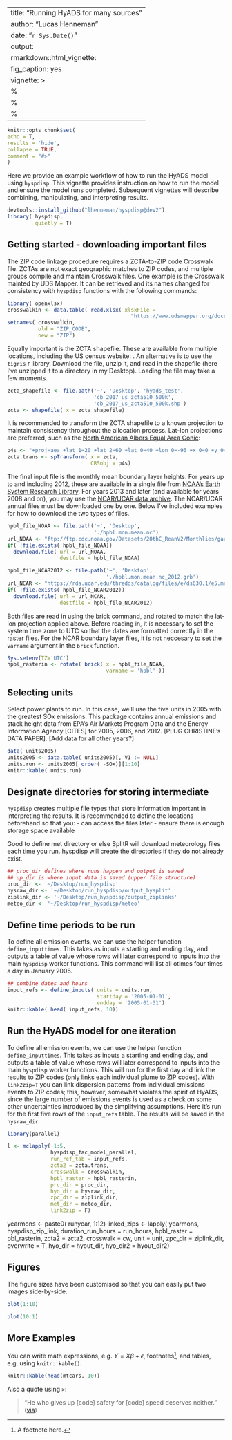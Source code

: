 ---
title: "Running HyADS for many sources"
author: "Lucas Henneman"
date: "`r Sys.Date()`"
output:
  rmarkdown::html_vignette:
    fig_caption: yes
vignette: >
  %\VignetteIndexEntry{Running HyADS for many sources}
  %\VignetteEngine{knitr::rmarkdown}
  %\VignetteEncoding{UTF-8}
  ---
  
  
```r
knitr::opts_chunk$set(
echo = T, 
results = 'hide',
collapse = TRUE,
comment = "#>"
)
```


Here we provide an example workflow of how to run the HyADS model using `hyspdisp`. This vignette provides instruction on how to run the model and ensure the model runs completed. Subsequent vignettes will describe combining, manipulating, and interpreting results.

```r
devtools::install_github("lhenneman/hyspdisp@dev2")
library( hyspdisp,
         quietly = T)
```


## Getting started - downloading important files
The ZIP code linkage procedure requires a ZCTA-to-ZIP code Crosswalk file. ZCTAs are not exact geographic matches to ZIP codes, and multiple groups compile and maintain Crosswalk files. One example is the Crosswalk mainted by UDS Mapper. It can be retrieved and its names changed for consistency with ```hyspdisp``` functions with the following commands:
```r
library( openxlsx)
crosswalkin <- data.table( read.xlsx( xlsxFile = 
                                        "https://www.udsmapper.org/docs/zip_to_zcta_2017.xlsx"))
setnames( crosswalkin, 
          old = "ZIP_CODE", 
          new = "ZIP")
```

Equally important is the ZCTA shapefile. These are available from multiple locations, including the US census website: \url{http://www2.census.gov/geo/tiger/GENZ2017/shp/cb_2017_us_zcta510_500k.zip}. An alternative is to use the `tigris` r library. Download the file, unzip it, and read in the shapefile (here I've unzipped it to a directory in my Desktop). Loading the file may take a few moments.
```r
zcta_shapefile <- file.path('~', 'Desktop', 'hyads_test',
                            'cb_2017_us_zcta510_500k', 
                            'cb_2017_us_zcta510_500k.shp')
zcta <- shapefile( x = zcta_shapefile)
```

It is recommended to transform the ZCTA shapefile to a known projection to maintain consistency throughout the allocation process. Lat-lon projections are preferred, such as the [North American Albers Equal Area Conic](https://epsg.io/102008):
```r
p4s <- "+proj=aea +lat_1=20 +lat_2=60 +lat_0=40 +lon_0=-96 +x_0=0 +y_0=0 +ellps=GRS80 +datum=NAD83 +units=m"
zcta.trans <- spTransform( x = zcta, 
                           CRSobj = p4s)
```

The final input file is the monthly mean boundary layer heights. For years up to and including 2012, these are available in a single file from [NOAA's Earth System Research Library](https://www.esrl.noaa.gov/psd/data/gridded/data.20thC_ReanV2.monolevel.mm.html). For years 2013 and later (and available for years 2008 and on), you may use the [NCAR/UCAR data archive](https://rda.ucar.edu/thredds/catalog/files/e/ds630.1/e5.mnth.mean.an.sfc/catalog.html). The NCAR/UCAR annual files must be downloaded one by one. Below I've included examples for how to download the two types of files.
```r
hpbl_file_NOAA <- file.path('~', 'Desktop', 
                            './hpbl.mon.mean.nc')
url_NOAA <- "ftp://ftp.cdc.noaa.gov/Datasets/20thC_ReanV2/Monthlies/gaussian/monolevel/hpbl.mon.mean.nc"
if( !file.exists( hpbl_file_NOAA))
  download.file( url = url_NOAA,
                 destfile = hpbl_file_NOAA)

hpbl_file_NCAR2012 <- file.path('~', 'Desktop', 
                                './hpbl.mon.mean.nc_2012.grb')
url_NCAR <- "https://rda.ucar.edu/thredds/catalog/files/e/ds630.1/e5.mnth.mean.an.sfc/2012/catalog.html?dataset=files/e/ds630.1/e5.mnth.mean.an.sfc/2012/e5.mnth.mean.an.sfc.128_159_blh.regn320sc.2012010100_2012120100.grb"
if( !file.exists( hpbl_file_NCAR2012))
  download.file( url = url_NCAR,
                 destfile = hpbl_file_NCAR2012)

```

Both files are read in using the brick command, and rotated to match the lat-lon projection applied above. Before reading in, it is necessary to set the system time zone to UTC so that the dates are formatted correctly in the raster files.  For the NCAR boundary layer files, it is not neccesary to set the `varname` argument in the `brick` function.
```r
Sys.setenv(TZ='UTC')
hpbl_rasterin <- rotate( brick( x = hpbl_file_NOAA, 
                                varname = 'hpbl' ))
```

## Selecting units
Select power plants to run. In this case, we'll use the five units in 2005 with the greatest SOx emissions. This package contains annual emissions and stack height data from EPA's Air Markets Program Data and the Energy Information Agency [CITES] for 2005, 2006, and 2012. [PLUG CHRISTINE's DATA PAPER]. [Add data for all other years?]

```r
data( units2005)
units2005 <- data.table( units2005)[, V1 := NULL]
units.run <- units2005[ order( -SOx)][1:10]
knitr::kable( units.run)
```

## Designate directories for storing intermediate 
`hyspdisp` creates multiple file types that store information important in interpreting the results. It is recommended to define the locations beforehand so that you:
- can access the files later
- ensure there is enough storage space available

Good to define met directory or else SplitR will download meteorology files each time you run. hyspdisp will create the directories if they do not already exist.

```r
## proc_dir defines where runs happen and output is saved
## up_dir is where input data is saved (upper file structure)
proc_dir <- '~/Desktop/run_hyspdisp'
hysraw_dir <- '~/Desktop/run_hyspdisp/output_hysplit'
ziplink_dir <- '~/Desktop/run_hyspdisp/output_ziplinks'
meteo_dir <- '~/Desktop/run_hyspdisp/meteo'
```


## Define time periods to be run
To define all emission events, we can use the helper function `define_inputtimes`. This takes as inputs a starting and ending day, and outputs a table of value whose rows will later correspond to inputs into the main `hyspdisp` worker functions. This command will list all otimes four times a day in January 2005.
```r
## combine dates and hours
input_refs <- define_inputs( units = units.run,
                             startday = '2005-01-01',
                             endday = '2005-01-31')
knitr::kable( head( input_refs, 10))
```

## Run the HyADS model for one iteration
To define all emission events, we can use the helper function `define_inputtimes`. This takes as inputs a starting and ending day, and outputs a table of value whose rows will later correspond to inputs into the main `hyspdisp` worker functions. This will run for the first day and link the results to ZIP codes (only links each individual plume to ZIP codes). With `link2zip=T` you can link dispersion patterns from individual emissions events to ZIP codes; this, however, somewhat violates the spirit of HyADS, since the large number of emissions events is used as a check on some other uncertainties introduced by the simplifying assumptions. Here it's run for the first five rows of the `input_refs` table. The results will be saved in the `hysraw_dir`.
```r
library(parallel)

l <- mclapply( 1:5,
              hyspdisp_fac_model_parallel,
              run_ref_tab = input_refs,
              zcta2 = zcta.trans,
              crosswalk = crosswalkin,
              hpbl_raster = hpbl_rasterin,
              prc_dir = proc_dir,
              hyo_dir = hysraw_dir,
              zpc_dir = ziplink_dir,
              met_dir = meteo_dir,
              link2zip = F)
```

yearmons <- paste0( runyear, 1:12)
linked_zips <- lapply( yearmons,
hyspdisp_zip_link,
duration_run_hours = run_hours,
hpbl_raster = pbl_rasterin,
zcta2 = zcta2,
crosswalk = cw,
unit = unit,
zpc_dir = ziplink_dir,
overwrite = T,
hyo_dir = hyout_dir,
hyo_dir2 = hyout_dir2)













## Figures

The figure sizes have been customised so that you can easily put two images side-by-side. 

```r
plot(1:10)

plot(10:1)

```


## More Examples

You can write math expressions, e.g. $Y = X\beta + \epsilon$, footnotes^[A footnote here.], and tables, e.g. using `knitr::kable()`.

```r
knitr::kable(head(mtcars, 10))
```

Also a quote using `>`:

> "He who gives up [code] safety for [code] speed deserves neither."
([via](https://twitter.com/hadleywickham/status/504368538874703872))
